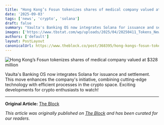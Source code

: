 ```yaml
---
title: "Hong Kong’s Fosun tokenizes shares of medical company valued at $328 million"
date: '2025-09-03'
tags: ['news', 'crypto', 'solana']
draft: false
summary: "Vaulta's Banking OS now integrates Solana for issuance and settlement. This move enhances the company's initiative, combining cutting-edge technology with effic"
images: ['https://www.tbstat.com/wp/uploads/2025/04/20250411_Tokens_News_2-800x450.jpg']
authors: ['default']
layout: PostLayout
canonicalUrl: https://www.theblock.co/post/368395/hong-kongs-fosun-tokenizes-328-million-rwa?utm_source=rss&utm_medium=rss
---
```


![Hong Kong’s Fosun tokenizes shares of medical company valued at $328 million](https://www.tbstat.com/wp/uploads/2025/04/20250411_Tokens_News_2-800x450.jpg)

Vaulta's Banking OS now integrates Solana for issuance and settlement. This move enhances the company's initiative, combining cutting-edge technology with efficient processes in the crypto space. Exciting developments for crypto enthusiasts to watch!

---

**Original Article:** [The Block](https://www.theblock.co/post/368395/hong-kongs-fosun-tokenizes-328-million-rwa?utm_source=rss&utm_medium=rss)

*This article was originally published on [The Block](https://www.theblock.co/post/368395/hong-kongs-fosun-tokenizes-328-million-rwa?utm_source=rss&utm_medium=rss) and has been curated for our readers.*
